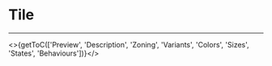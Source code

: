 

<Meta title="UI Components/Tile/Tile [atom]/Overview" />

# Tile
---

<>{getToC(['Preview', 'Description', 'Zoning', 'Variants', 'Colors', 'Sizes', 'States', 'Behaviours'])}</>

<DesignTile />

